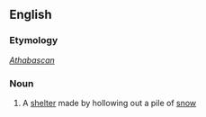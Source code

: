 ==English==

===Etymology===
''[[Athabascan]]''

===Noun===
{{wikipedia}}
{{en-noun}}

# A [[shelter]] made by hollowing out a pile of [[snow]]